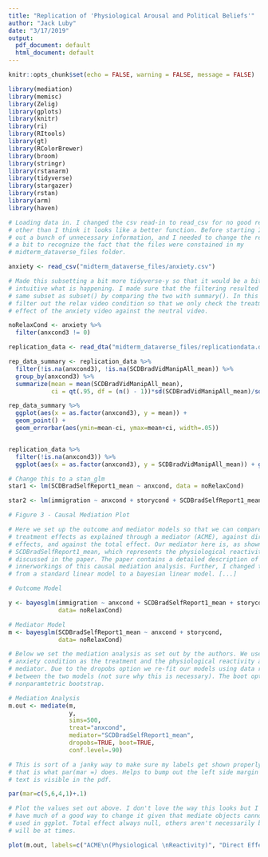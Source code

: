 ```yaml
---
title: "Replication of 'Physiological Arousal and Political Beliefs'"
author: "Jack Luby"
date: "3/17/2019"
output:
  pdf_document: default
  html_document: default
---
```


```r
knitr::opts_chunk$set(echo = FALSE, warning = FALSE, message = FALSE)
```

```r
library(mediation)
library(memisc)
library(Zelig)
library(gplots)
library(knitr)
library(ri)
library(RItools)
library(gt)
library(RColorBrewer)
library(broom)
library(stringr)
library(rstanarm)
library(tidyverse)
library(stargazer)
library(rstan)
library(arm)
library(haven)
```

```r
# Loading data in. I changed the csv read-in to read_csv for no good reason 
# other than I think it looks like a better function. Before starting I took 
# out a bunch of unnecessary information, and I needed to change the read-in 
# a bit to recognize the fact that the files were constained in my 
# midterm_dataverse_files folder.

anxiety <- read_csv("midterm_dataverse_files/anxiety.csv") 

# Made this subsetting a bit more tidyverse-y so that it would be a bit more 
# intuitive what is happening. I made sure that the filtering resulted in the 
# same subset as subset() by comparing the two with summary(). In this step we 
# filter out the relax video condition so that we only check the treatment 
# effect of the anxiety video against the neutral video.

noRelaxCond <- anxiety %>% 
  filter(anxcond3 != 0)

replication_data <- read_dta("midterm_dataverse_files/replicationdata.dta")
```

```r
rep_data_summary <- replication_data %>% 
  filter(!is.na(anxcond3), !is.na(SCDBradVidManipAll_mean)) %>% 
  group_by(anxcond3) %>% 
  summarize(mean = mean(SCDBradVidManipAll_mean), 
            ci = qt(.95, df = (n() - 1))*sd(SCDBradVidManipAll_mean)/sqrt(n()))

rep_data_summary %>% 
  ggplot(aes(x = as.factor(anxcond3), y = mean)) + 
  geom_point() + 
  geom_errorbar(aes(ymin=mean-ci, ymax=mean+ci, width=.05))


replication_data %>%
  filter(!is.na(anxcond3)) %>% 
  ggplot(aes(x = as.factor(anxcond3), y = SCDBradVidManipAll_mean)) + geom_boxplot()
```


```r
# Change this to a stan_glm
star1 <- lm(SCDBradSelfReport1_mean ~ anxcond, data = noRelaxCond)

star2 <- lm(immigration ~ anxcond + storycond + SCDBradSelfReport1_mean, data = noRelaxCond)
```

```r
# Figure 3 - Causal Mediation Plot

# Here we set up the outcome and mediator models so that we can compare 
# treatment effects as explained through a mediator (ACME), against direct 
# effects, and against the total effect. Our mediator here is, as shown below, 
# SCDBradSelfReport1_mean, which represents the physiological reactivity 
# discussed in the paper. The paper contains a detailed description of the 
# innerworkings of this causal mediation analysis. Further, I changed the models 
# from a standard linear model to a bayesian linear model. [...]

# Outcome Model

y <- bayesglm(immigration ~ anxcond + SCDBradSelfReport1_mean + storycond, 
              data= noRelaxCond)

# Mediator Model
m <- bayesglm(SCDBradSelfReport1_mean ~ anxcond + storycond, 
              data= noRelaxCond)

# Below we set the mediation analysis as set out by the authors. We use the 
# anxiety condition as the treatment and the physiological reactivity as our 
# mediator. Due to the dropobs option we re-fit our models using data rows shared 
# between the two models (not sure why this is necessary). The boot option sets a 
# nonparamtetric bootstrap. 

# Mediation Analysis
m.out <- mediate(m, 
                 y, 
                 sims=500, 
                 treat="anxcond",
                 mediator="SCDBradSelfReport1_mean", 
                 dropobs=TRUE, boot=TRUE, 
                 conf.level=.90)

# This is sort of a janky way to make sure my labels get shown properly, but 
# that is what par(mar =) does. Helps to bump out the left side margin so that all 
# text is visible in the pdf.

par(mar=c(5,6,4,1)+.1)

# Plot the values set out above. I don't love the way this looks but I don't 
# have much of a good way to change it given that mediate objects cannot be 
# used in ggplot. Total effect always null, others aren't necessarily but
# will be at times.

plot(m.out, labels=c("ACME\n(Physiological \nReactivity)", "Direct Effect \n(Anxiety)", "Total Effect"))
```

